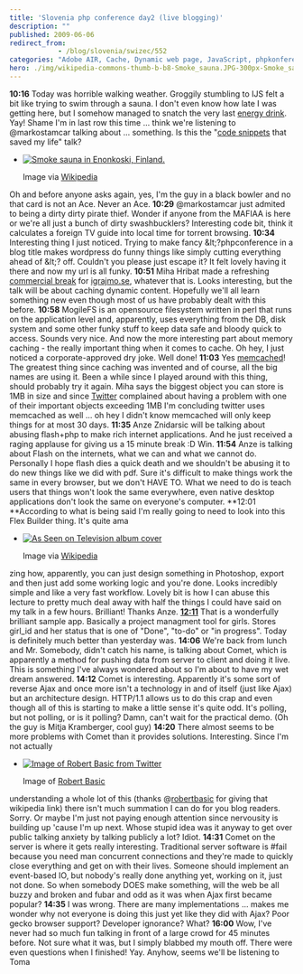 ```yaml
---
title: 'Slovenia php conference day2 (live blogging)'
description: ""
published: 2009-06-06
redirect_from: 
            - /blog/slovenia/swizec/552
categories: "Adobe AIR, Cache, Dynamic web page, JavaScript, phpkonferenca, Programming, Uncategorized"
hero: ./img/wikipedia-commons-thumb-b-b8-Smoke_sauna.JPG-300px-Smoke_sauna.jpg
---
```

**10:16** Today was horrible walking weather. Groggily stumbling to IJS felt a bit like trying to swim through a sauna. I don&#x27;t even know how late I was getting here, but I somehow managed to snatch the very last [energy drink](http://en.wikipedia.org/wiki/Energy_drink "Energy drink"). Yay! Shame I&#x27;m in last row this time ... think we&#x27;re listening to @markostamcar talking about ... something. Is this the &quot;[code snippets](http://en.wikipedia.org/wiki/Snippet_%28programming%29 "Snippet (programming)") that saved my life&quot; talk?

- [![Smoke sauna in Enonkoski, Finland.](./img/wikipedia-commons-thumb-b-b8-Smoke_sauna.JPG-300px-Smoke_sauna.jpg "Smoke sauna in Enonkoski, Finland.")](http://commons.wikipedia.org/wiki/Image:Smoke_sauna.JPG)

  Image via [Wikipedia](http://commons.wikipedia.org/wiki/Image:Smoke_sauna.JPG)

Oh and before anyone asks again, yes, I&#x27;m the guy in a black bowler and no that card is not an Ace. Never an Ace. **10:29** @markostamcar just admited to being a dirty dirty pirate thief. Wonder if anyone from the MAFIAA is here or we&#x27;re all just a bunch of dirty swashbucklers? Interesting code bit, think it calculates a foreign TV guide into local time for torrent browsing. **10:34** Interesting thing I just noticed. Trying to make fancy &amp;lt;?phpconference in a blog title makes wordpress do funny things like simply cutting everything ahead of &amp;lt;? off. Couldn&#x27;t you please just escape it? It felt lovely having it there and now my url is all funky. **10:51** Miha Hribat made a refreshing [commercial break](http://en.wikipedia.org/wiki/Commercial_break "Commercial break") for [igrajmo.se](http://www.igrajmo.se "Igrajmo.se"), whatever that is. Looks interesting, but the talk will be about caching dynamic content. Hopefully we&#x27;ll all learn something new even though most of us have probably dealt with this before. **10:58** MogileFS is an opensource filesystem written in perl that runs on the application level and, apparently, uses everything from the DB, disk system and some other funky stuff to keep data safe and bloody quick to access. Sounds very nice. And now the more interesting part about memory caching - the really important thing when it comes to cache. Oh hey, I just noticed a corporate-approved dry joke. Well done! **11:03** Yes [memcached](http://www.danga.com/memcached/ "Memcached")! The greatest thing since caching was invented and of course, all the big names are using it. Been a while since I played around with this thing, should probably try it again. Miha says the biggest object you can store is 1MB in size and since [Twitter](http://twitter.com "Twitter") complained about having a problem with one of their important objects exceeding 1MB I&#x27;m concluding twitter uses memcached as well ... oh hey I didn&#x27;t know memcached will only keep things for at most 30 days. **11:35** Anze Znidarsic will be talking about abusing flash+php to make rich internet applications. And he just received a raging applause for giving us a 15 minute break :D Win. **11:54** Anze is talking about Flash on the internets, what we can and what we cannot do. Personally I hope flash dies a quick death and we shouldn&#x27;t be abusing it to do new things like we did with pdf. Sure it&#x27;s difficult to make things work the same in every browser, but we don&#x27;t HAVE TO. What we need to do is teach users that things won&#x27;t look the same everywhere, even native desktop applications don&#x27;t look the same on everyone&#x27;s computer. **12:01 **According to what is being said I&#x27;m really going to need to look into this Flex Builder thing. It&#x27;s quite ama

- [![As Seen on Television album cover](http://upload.wikimedia.org/wikipedia/en/0/05/AsSeenOnTelevision.jpg "As Seen on Television album cover")](http://en.wikipedia.org/wiki/Image:AsSeenOnTelevision.jpg)

  Image via [Wikipedia](http://en.wikipedia.org/wiki/Image:AsSeenOnTelevision.jpg)

zing how, apparently, you can just design something in Photoshop, export and then just add some working logic and you&#x27;re done. Looks incredibly simple and like a very fast workflow. Lovely bit is how I can abuse this lecture to pretty much deal away with half the things I could have said on my talk in a few hours. Brilliant! Thanks Anze. [**12:11**](http://commons.wikipedia.org/wiki/Image:CeBIT_2006_Philips_3D_Display_42_3D6W01_WOW_Richardson_Electronics_KUKFilm_1298_by_HDTVTotalDOTcom.jpg) That is a wonderfully brilliant sample app. Basically a project managment tool for girls. Stores girl_id and her status that is one of &quot;Done&quot;, &quot;to-do&quot; or &quot;in progress&quot;. Today is definitely much better than yesterday was. **14:06** We&#x27;re back from lunch and Mr. Somebody, didn&#x27;t catch his name, is talking about Comet, which is apparently a method for pushing data from server to client and doing it live. This is something I&#x27;ve always wondered about so I&#x27;m about to have my wet dream answered. **14:12** Comet is interesting. Apparently it&#x27;s some sort of reverse Ajax and once more isn&#x27;t a technology in and of itself (just like Ajax) but an architecture design. HTTP/1.1 allows us to do this crap and even though all of this is starting to make a little sense it&#x27;s quite odd. It&#x27;s polling, but not polling, or is it polling? Damn, can&#x27;t wait for the practical demo. (Oh the guy is Mitja Kramberger, cool guy) **14:20** There almost seems to be more problems with Comet than it provides solutions. Interesting. Since I&#x27;m not actually

- [![Image of Robert Basic from Twitter](http://s3.amazonaws.com/twitter_production/profile_images/184481624/mewhoelse100_normal.jpg "Image of Robert Basic from Twitter")](http://twitter.com/robertbasic)

  Image of [Robert Basic](http://twitter.com/robertbasic)

understanding a whole lot of this (thanks @[robertbasic](http://robertbasic.com "Robert Basic") for giving that wikipedia link) there isn&#x27;t much summation I can do for you blog readers. Sorry. Or maybe I&#x27;m just not paying enough attention since nervousity is building up &#x27;cause I&#x27;m up next. Whose stupid idea was it anyway to get over public talking anxiety by talking publicly a lot? Idiot. **14:31** Comet on the server is where it gets really interesting. Traditional server software is #fail because you need man concurrent connections and they&#x27;re made to quickly close everything and get on with their lives. Someone should implement an event-based IO, but nobody&#x27;s really done anything yet, working on it, just not done. So when somebody DOES make something, will the web be all buzzy and broken and fubar and odd as it was when Ajax first became popular? **14:35** I was wrong. There are many implementations ... makes me wonder why not everyone is doing this just yet like they did with Ajax? Poor gecko browser support? Developer ignorance? What? **16:00** Wow, I&#x27;ve never had so much fun talking in front of a large crowd for 45 minutes before. Not sure what it was, but I simply blabbed my mouth off. There were even questions when I finished! Yay. Anyhow, seems we&#x27;ll be listening to Toma
